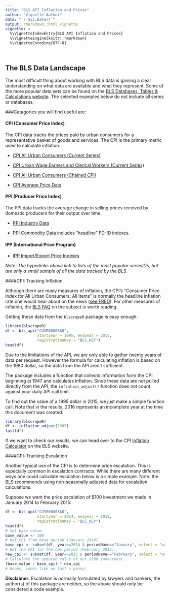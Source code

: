 ```yaml
---
title: "BLS API Inflation and Prices"
author: "Vignette Author"
date: "`r Sys.Date()`"
output: rmarkdown::html_vignette
vignette: >
  %\VignetteIndexEntry{BLS API Inflation and Prices}
  %\VignetteEngine{knitr::rmarkdown}
  %\VignetteEncoding{UTF-8}
---
```

```r
```

## The BLS Data Landscape

The most difficult thing about working with BLS data is gaining a clear understanding on what data are available and what they represent. Some of the more popular data sets can be found on the [BLS Databases, Tables & Calculations website](http://www.bls.gov/data/). The selected examples below do not include all series or databases.

###Catagories you will find useful are:

#### CPI (Consumer Price Index)
The CPI data tracks the prices paid by urban consumers for a representative basket of goods and services. The CPI is the primary metric used to calculate inflation.

* [CPI All Urban Consumers (Current Series)](http://data.bls.gov/cgi-bin/surveymost?cu)

* [CPI Urban Wage Earners and Clerical Workers (Current Series)](http://data.bls.gov/cgi-bin/surveymost?cw)

* [CPI All Urban Consumers (Chained CPI)](http://data.bls.gov/cgi-bin/surveymost?su)

* [CPI Average Price Data](http://data.bls.gov/cgi-bin/surveymost?ap)

#### PPI (Producer Price Index)
The PPI data tracks the average change in selling prices received by domestic producers for their output over time.

* [PPI Industry Data](http://data.bls.gov/cgi-bin/surveymost?ap)

* [PPI Commodity Data](http://data.bls.gov/cgi-bin/surveymost?wp) includes "headline" FD-ID indexes.

#### IPP (International Price Program)

* [IPP Import/Export Price Indexes](http://data.bls.gov/cgi-bin/surveymost?ei)

*Note: The hyperlinks above link to lists of the most popular seriesIDs, but are only a small sample of all the data tracked by the BLS.*

####CPI: Tracking Inflation

Although there are many measures of inflation, the CPI's "Consumer Price Index for All Urban Consumers: All Items" is normally the headline inflation rate one would hear about on the news ([see FRED](https://fred.stlouisfed.org/series/CPIAUCSL)). For other measures of inflation, the [BLS FAQ](http://www.bls.gov/cpi/cpifaq.htm#Question_12) on the subject is worth reading.

Getting these data from the `blscrapeR` package is easy enough:

```r
library(blscrapeR)
df <- bls_api("CUSR0000SA0",
              startyear = 1995, endyear = 2015,
              registrationKey = "BLS_KEY")
head(df)
```

Due to the limitations of the API, we are only able to gather twenty years of data per request. However the formula for calculating inflation is based on the 1980 dollar, so the data from the API aren't sufficient.

The package includes a function that collects information form the CPI beginning at 1947 and calculates inflation. Since these data are not pulled directly from the API, the `inflation_adjust()` function does not count against your daily API call limit.

To find out the value of a 1995 dollar in 2015, we just make a simple function call. Note that in the results, 2016 represents an incomplete year at the time this document was created.

```r
library(blscrapeR)
df <- inflation_adjust(1995)
tail(df)
```

If we want to check our results, we can head over to the CPI [Inflation Calculator](http://data.bls.gov/cgi-bin/cpicalc.pl) on the BLS website.

####CPI: Tracking Escalation

Another typical use of the CPI is to determine price escalation. This is especially common in escalation contracts. While there are many different ways one could calculate escalation below is a simple example. Note: the BLS recommends using non-seasonally adjusted data for escalation calculations.

Suppose we want the price escalation of $100 investment we made in January 2014 to February 2015:

```r
df <- bls_api("CUSR0000SA0",
              startyear = 2014, endyear = 2015,
              registrationKey = "BLS_KEY")
head(df)
# Set base value.
base_value <- 100
# Get CPI from base period (January 2014).
base_cpi <- subset(df, year==2014 & periodName=="January", select = "value")
# Get the CPI for the new period (February 2015).
new_cpi <- subset(df, year==2015 & periodName=="February", select = "value")
# Calculate the updated value of our $100 investment.
(base_value / base_cpi) * new_cpi
# Woops, looks like we lost a penny!
```

**Disclaimer:** Escalation is normally formulated by lawyers and bankers, the author(s) of this package are neither, so the above should only be considered a code example.
